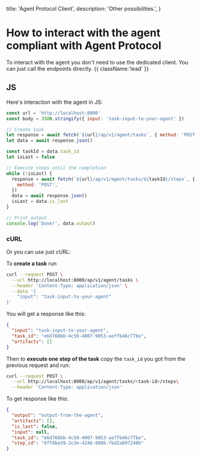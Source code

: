   title: 'Agent Protocol Client',
  description: 'Other possibilities.',
}


# How to interact with the agent compliant with Agent Protocol

To interact with the agent you don't need to use the dedicated client.
You can just call the endpoints directly. {{ className:'lead' }}

## JS

Here's interaction with the agent in JS:

```js
const url = 'http://localhost:8000'
const body = JSON.stringify({ input: 'task-input-to-your-agent' })

// Create task
let response = await fetch(`${url}/ap/v1/agent/tasks`, { method: 'POST' }, { body })
let data = await response.json()

const taskId = data.task_id
let isLast = false

// Execute steps until the completion
while (!isLast) {
  response = await fetch(`${url}/ap/v1/agent/tasks/${taskId}/steps`, {
    method: 'POST',
  })
  data = await response.json()
  isLast = data.is_last
}

// Print output
console.log('Done!', data.output)
```

### cURL

Or you can use just cURL:

To **create a task** run

```sh
curl --request POST \
  --url http://localhost:8000/ap/v1/agent/tasks \
  --header 'Content-Type: application/json' \
  --data '{
	"input": "task-input-to-your-agent"
}'
```

You will get a response like this:

```json
{
  "input": "task-input-to-your-agent",
  "task_id": "e6d768bb-4c50-4007-9853-aeffb46c77be",
  "artifacts": []
}
```

Then to **execute one step of the task** copy the `task_id` you got from the
previous request and run:

```sh
curl --request POST \
  --url http://localhost:8000/ap/v1/agent/tasks/<task-id>/steps\
  --header 'Content-Type: application/json'
```

To get response like this:

```json
{
  "output": "output-from-the-agent",
  "artifacts": [],
  "is_last": false,
  "input": null,
  "task_id": "e6d768bb-4c50-4007-9853-aeffb46c77be",
  "step_id": "8ff8ba39-2c3e-4246-8086-fbd2a897240b"
}
```
